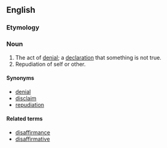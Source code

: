 ==English==

===Etymology===

{{suffix|disaffirm|ation}}

===Noun===
{{en-noun}}

# The act of [[denial]]; a [[declaration]] that something is not true.
# Repudiation of self or other.

====Synonyms====
*[[denial]]
*[[disclaim]]
*[[repudiation]]

====Related terms====
*[[disaffirmance]]
*[[disaffirmative]]
